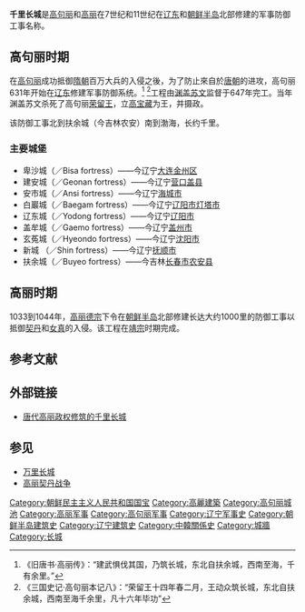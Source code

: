 {{Infobox Korean name
|img = Cheolli Jangseong.png
|caption = 红线为高句丽长城，蓝线为高丽长城
|hangul = 천리장성
|hanja = 千里長城
|rr = Cheolli Jangseong
|mr = Ch'ŏlli Changsŏng
}}

'''千里长城'''是[[高句丽|高句丽]]和[[高丽|高丽]]在7世纪和11世纪在[[辽东|辽东]]和[[朝鲜半岛|朝鲜半岛]]北部修建的军事防御工事名称。

==高句丽时期==
在[[高句丽|高句丽]]成功抵御[[隋朝|隋朝]]百万大兵的入侵之後，为了防止來自於[[唐朝|唐朝]]的进攻，高句丽631年开始在[[辽东|辽东]]修建军事防御系统。<ref>《旧唐书·高丽传》：“建武惧伐其国，乃筑长城，东北自扶余城，西南至海，千有余里。”</ref> <ref>《三国史记·高句丽本记八》：“荣留王十四年春二月，王动众筑长城，东北自扶余城，西南至海千余里，凡十六年毕功”</ref>工程由[[渊盖苏文|渊盖苏文]]监督于647年完工。当年渊盖苏文杀死了高句丽[[荣留王|荣留王]]，立[[高宝藏|高宝藏]]为王，并摄政。

该防御工事北到扶余城（今吉林农安）南到渤海，长约千里。

===主要城堡===
*卑沙城（{{lang|ko|비사성}}／Bisa fortress）――今辽宁[[大连|大连]][[金州区|金州区]]
*建安城（{{lang|ko|건안성}}／Geonan fortress）――今辽宁[[营口|营口]][[盖县|盖县]]
*安市城（{{lang|ko|안시성}}／Ansi fortress）――今辽宁[[海城市|海城市]]
*白巖城（{{lang|ko|백암성}}／Baegam fortress）――今辽宁[[辽阳市|辽阳市]][[灯塔市|灯塔市]]
*辽东城（{{lang|ko|요동성}}／Yodong fortress）――今辽宁[[辽阳市|辽阳市]]
*盖牟城（{{lang|ko|개모성}}／Gaemo fortress）――今辽宁[[盖州市|盖州市]]
*玄菟城（{{lang|ko|현도성}}／Hyeondo fortress）――今辽宁[[沈阳市|沈阳市]]
*新城  （{{lang|ko|신성}}／Shin fortress）――今辽宁[[抚顺市|抚顺市]]
*扶余城（{{lang|ko|부여성}}／Buyeo fortress）――今吉林[[长春市|长春市]][[农安县|农安县]]

==高丽时期==
1033到1044年，[[高丽德宗|高丽德宗]]下令在[[朝鲜半岛|朝鲜半岛]]北部修建长达大约1000里的防御工事以抵御[[契丹|契丹]]和[[女真|女真]]的入侵。该工程在[[靖宗|靖宗]]时期完成。

==参考文献==
{{Reflist}}

==外部链接==
*[https://web.archive.org/web/20070808221302/http://www.chinagreatwall.org/detail/news_detail.jsp?info_id=1100152245&cust_id=greatwall 唐代高丽政权修筑的千里长城]
 
==参见==
*[[万里长城|万里长城]]
*[[高丽契丹战争|高丽契丹战争]]

[[Category:朝鲜民主主义人民共和国国宝|Category:朝鲜民主主义人民共和国国宝]]
[[Category:高麗建築|Category:高麗建築]]
[[Category:高句丽城池|Category:高句丽城池]]
[[Category:高丽军事|Category:高丽军事]]
[[Category:高句丽军事|Category:高句丽军事]]
[[Category:辽宁军事史|Category:辽宁军事史]]
[[Category:朝鲜半岛建筑史|Category:朝鲜半岛建筑史]]
[[Category:辽宁建筑史|Category:辽宁建筑史]]
[[Category:中韓關係史|Category:中韓關係史]]
[[Category:城牆|Category:城牆]]
[[Category:长城|Category:长城]]